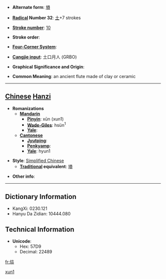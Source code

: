 * '''Alternate form''': [[塤]]

* '''[[Wiktionary:Chinese radical index| Radical]] Number 32''': [[Wiktionary:Chinese radical index 土|土]]+7 strokes

* '''[[Wiktionary:Chinese total strokes index|Stroke number]]''': [[Wiktionary:Chinese total strokes index 10|10]]

* '''Stroke order''': 

* '''[[Wiktionary:Chinese four corner index|Four-Corner System]]''': 

* '''[[Wiktionary:Chinese Cangjie index|Cangjie input]]''': 土口月人 (GRBO)

* '''Graphical Significance and Origin''': 

* '''Common Meaning''': an ancient flute made of clay or ceramic

----

== [[Chinese]] [[Hanzi]] ==

* '''Romanizations'''
** '''[[Mandarin]]'''
*** '''[[Pinyin]]''': xūn (xun1)
*** '''[[Wade-Giles]]''': hsün<sup>1</sup>
*** '''[[Yale]]''': 
** '''[[Cantonese]]'''
*** '''[[Jyutping]]''':
*** '''[[Penkyamp]]''': 
*** '''[[Yale]]''': hyun1

* '''Style''': [[Simplified Chinese]] 
** '''[[Traditional Chinese|Traditional]] equivalent''': [[塤]]

* '''Other info''': 

----

== Dictionary Information ==

* KangXi: 0230.121
* Hanyu Da Zidian: 10444.080

== Technical Information ==

* '''Unicode''':
** Hex: 57D9
** Decimal: 22489

[[fr:埙]]
[[Category:zh-cn:Musical instruments|xun1]]